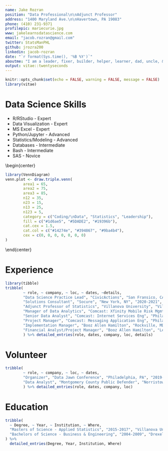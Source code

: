 ```yaml
---
name: Jake Rozran
position: "Data Professional\n\nAdjunct Professor"
address: "1400 Maryland Ave.\n\nHavertown, PA 19083"
phone: (410) 231-9371
profilepic: mariecurie.jpg
www: jakelearnsdatascience.com
email: "jacob.rozran@gmail.com"
twitter: StatsManPHL
github: jrozra200
linkedin: jacob-rozran
date: "`r format(Sys.time(), '%B %Y')`"
aboutme: "I am a leader, fixer, builder, helper, learner, dad, uncle, & data guy.\n\nI am a data professional who has real-world experience putting data products into production and building data teams. I am curious, constantly learning, and improving - staying up to date with trends in all facets of the data science life cycle.\n\nMy passion for data and statistics has inspired me to become an Adjunct Professor of Statistics, which has improved my ability to explain complex subjects to all levels of understanding. I love to learn in general and am a data fanatic."
output: vitae::twentyseconds
---
```


```r
knitr::opts_chunk$set(echo = FALSE, warning = FALSE, message = FALSE)
library(vitae)
```

# Data Science Skills

\btwocol
* R/RStudio - Expert
* Data Visualization - Expert
* MS Excel - Expert
* Python/Jupyter - Advanced
* Statistics/Modeling - Advanced
* Databases - Intermediate
* Bash - Intermediate
* SAS - Novice

\begin{center}

```r
library(VennDiagram)
venn.plot <- draw.triple.venn(
        area1 = 65,
        area2 = 75,
        area3 = 85,
        n12 = 35,
        n23 = 15,
        n13 = 25,
        n123 = 5,
        category = c("Coding/\nData", "Statistics", "Leadership"),
        fill = c("#1d6ae5", "#5DADE2", "#19396b"),
        cat.cex = 1.5,
        cat.col = c("#14274e", "#394867", "#9ba4b4"),
        cex = c(0, 0, 0, 0, 0, 0, 0)
)
```

\end{center}

\etwocol

# Experience

```r
library(tibble)
tribble(
        ~ role, ~ company, ~ loc, ~ dates, ~details,
        "Data Science Practice Lead", "CivicActions", "San Fransico, CA", "2021-Pres.", "Starting a Data Science Practice Area at CivicActions; spend time working on data solutions, sales, marketing, and project management.",
        "Solutions Consultant", "Socure", "New York, NY", "2020-2021", "Technical expert on fraud prevention, Know Your Customer (KYC)/Customer Identification Program (CIP), Socure product modules, data science, statistics, data visualization, and proof of concept presentations in support of the sales and onboarding processes.",
        "Adjunct Professor of Statistics", "Villanova University", "Villanova, PA", "2020-Pres.", "Build the syllabus, lectures, assignments, and tests for undergraduate Intro to Statistics course.",
        "Manager of Data Analytics", "Comcast: Xfinity Mobile Risk Mgmt", "Philadelphia, PA", "2017-2020", "Led and managed the data analytics and data engineering team for Xfinity Mobile Risk Management. Utilized R, Python, Impala, Splunk, Oracle.",
        "Senior Data Analyst", "Comcast: Internet Services Eng", "Philadelphia, PA", "2014-2017", "Designed and built predictive models, which improved compromised email user account detection times and discovery accuracy.", 
        "Project Manager", "Comcast: Messaging Application Eng", "Philadelphia, PA", "2013-2014", "Served as a Project Manager and ScrumMaster for the Messaging Application Engineering team.",
        "Implementation Manager", "Booz Allen Hamilton", "Rockville, MD", "2010-2013", "Served as the Implementation Manager and Site Administrator for several web applications.",
        "Financial Analyst/Project Manager", "Booz Allen Hamilton", "Lexington Park, MD", "2009-2010", "Developed a financial tracking system for clients."
        ) %>% detailed_entries(role, dates, company, loc, details)
```

# Volunteer

```r
tribble(
        ~ role, ~ company, ~ loc, ~ dates,
        "Organizer", "Data Jawn Conference", "Philadelphia, PA", "2019-Pres.",
        "Data Analyst", "Montgomery County Public Defender", "Norristown, PA", "2016-2017"
        ) %>% detailed_entries(role, dates, company, loc)
```

# Education

```r
tribble(
  ~ Degree, ~ Year, ~ Institution, ~ Where,
  "Masters of Science - Applied Statistics", "2015-2017", "Villanova University", "Villanova, PA",
  "Bachelors of Science - Business & Engineering", "2004-2009", "Drexel University", "Philadelphia, PA"
) %>% 
  detailed_entries(Degree, Year, Institution, Where)
```

